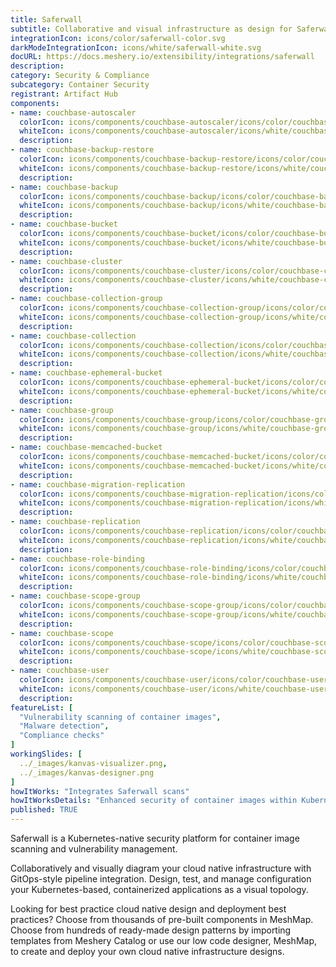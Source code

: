 ```yaml
---
title: Saferwall
subtitle: Collaborative and visual infrastructure as design for Saferwall
integrationIcon: icons/color/saferwall-color.svg
darkModeIntegrationIcon: icons/white/saferwall-white.svg
docURL: https://docs.meshery.io/extensibility/integrations/saferwall
description: 
category: Security & Compliance
subcategory: Container Security
registrant: Artifact Hub
components: 
- name: couchbase-autoscaler
  colorIcon: icons/components/couchbase-autoscaler/icons/color/couchbase-autoscaler-color.svg
  whiteIcon: icons/components/couchbase-autoscaler/icons/white/couchbase-autoscaler-white.svg
  description: 
- name: couchbase-backup-restore
  colorIcon: icons/components/couchbase-backup-restore/icons/color/couchbase-backup-restore-color.svg
  whiteIcon: icons/components/couchbase-backup-restore/icons/white/couchbase-backup-restore-white.svg
  description: 
- name: couchbase-backup
  colorIcon: icons/components/couchbase-backup/icons/color/couchbase-backup-color.svg
  whiteIcon: icons/components/couchbase-backup/icons/white/couchbase-backup-white.svg
  description: 
- name: couchbase-bucket
  colorIcon: icons/components/couchbase-bucket/icons/color/couchbase-bucket-color.svg
  whiteIcon: icons/components/couchbase-bucket/icons/white/couchbase-bucket-white.svg
  description: 
- name: couchbase-cluster
  colorIcon: icons/components/couchbase-cluster/icons/color/couchbase-cluster-color.svg
  whiteIcon: icons/components/couchbase-cluster/icons/white/couchbase-cluster-white.svg
  description: 
- name: couchbase-collection-group
  colorIcon: icons/components/couchbase-collection-group/icons/color/couchbase-collection-group-color.svg
  whiteIcon: icons/components/couchbase-collection-group/icons/white/couchbase-collection-group-white.svg
  description: 
- name: couchbase-collection
  colorIcon: icons/components/couchbase-collection/icons/color/couchbase-collection-color.svg
  whiteIcon: icons/components/couchbase-collection/icons/white/couchbase-collection-white.svg
  description: 
- name: couchbase-ephemeral-bucket
  colorIcon: icons/components/couchbase-ephemeral-bucket/icons/color/couchbase-ephemeral-bucket-color.svg
  whiteIcon: icons/components/couchbase-ephemeral-bucket/icons/white/couchbase-ephemeral-bucket-white.svg
  description: 
- name: couchbase-group
  colorIcon: icons/components/couchbase-group/icons/color/couchbase-group-color.svg
  whiteIcon: icons/components/couchbase-group/icons/white/couchbase-group-white.svg
  description: 
- name: couchbase-memcached-bucket
  colorIcon: icons/components/couchbase-memcached-bucket/icons/color/couchbase-memcached-bucket-color.svg
  whiteIcon: icons/components/couchbase-memcached-bucket/icons/white/couchbase-memcached-bucket-white.svg
  description: 
- name: couchbase-migration-replication
  colorIcon: icons/components/couchbase-migration-replication/icons/color/couchbase-migration-replication-color.svg
  whiteIcon: icons/components/couchbase-migration-replication/icons/white/couchbase-migration-replication-white.svg
  description: 
- name: couchbase-replication
  colorIcon: icons/components/couchbase-replication/icons/color/couchbase-replication-color.svg
  whiteIcon: icons/components/couchbase-replication/icons/white/couchbase-replication-white.svg
  description: 
- name: couchbase-role-binding
  colorIcon: icons/components/couchbase-role-binding/icons/color/couchbase-role-binding-color.svg
  whiteIcon: icons/components/couchbase-role-binding/icons/white/couchbase-role-binding-white.svg
  description: 
- name: couchbase-scope-group
  colorIcon: icons/components/couchbase-scope-group/icons/color/couchbase-scope-group-color.svg
  whiteIcon: icons/components/couchbase-scope-group/icons/white/couchbase-scope-group-white.svg
  description: 
- name: couchbase-scope
  colorIcon: icons/components/couchbase-scope/icons/color/couchbase-scope-color.svg
  whiteIcon: icons/components/couchbase-scope/icons/white/couchbase-scope-white.svg
  description: 
- name: couchbase-user
  colorIcon: icons/components/couchbase-user/icons/color/couchbase-user-color.svg
  whiteIcon: icons/components/couchbase-user/icons/white/couchbase-user-white.svg
  description: 
featureList: [
  "Vulnerability scanning of container images",
  "Malware detection",
  "Compliance checks"
]
workingSlides: [
  ../_images/kanvas-visualizer.png,
  ../_images/kanvas-designer.png
]
howItWorks: "Integrates Saferwall scans"
howItWorksDetails: "Enhanced security of container images within Kubernetes"
published: TRUE
---
```

<p>
Saferwall is a Kubernetes-native security platform for container image scanning and vulnerability management.
</p>
<p>
    Collaboratively and visually diagram your cloud native infrastructure with GitOps-style pipeline integration. Design, test, and manage configuration your Kubernetes-based, containerized applications as a visual topology.
</p>
<p>
    Looking for best practice cloud native design and deployment best practices? Choose from thousands of pre-built components in MeshMap. Choose from hundreds of ready-made design patterns by importing templates from Meshery Catalog or use our low code designer, MeshMap, to create and deploy your own cloud native infrastructure designs.
</p>
